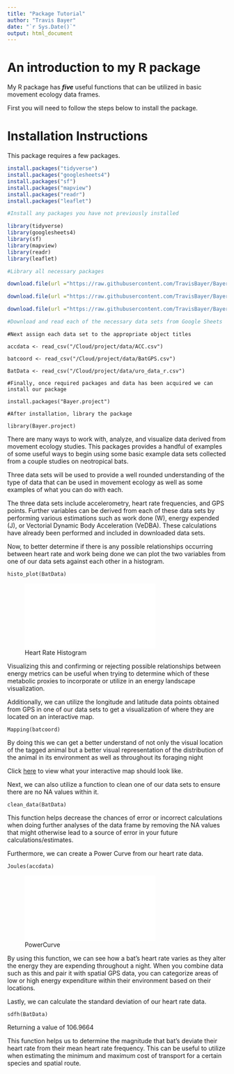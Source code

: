 ```yaml
---
title: "Package Tutorial"
author: "Travis Bayer"
date: "`r Sys.Date()`"
output: html_document
---
```


# An introduction to my R package

My R package has ***five*** useful functions that can be utilized in basic movement ecology data frames.



First you will need to follow the steps below to install the package.

# Installation Instructions

This package requires a few packages.

```r
install.packages("tidyverse")
install.packages("googlesheets4")
install.packages("sf")
install.packages("mapview")
install.packages("readr")
install.packages("leaflet")

#Install any packages you have not previously installed

library(tidyverse)
library(googlesheets4)
library(sf)
library(mapview)
library(readr)
library(leaflet)

#Library all necessary packages
```

```r
download.file(url ="https://raw.githubusercontent.com/TravisBayer/Bayer_pkg/master/data/ACC.csv", destfile = "/cloud/project/homeworks/ACC.csv")

download.file(url ="https://raw.githubusercontent.com/TravisBayer/Bayer_pkg/master/data/BatGPS.csv", destfile = "/cloud/project/homeworks/BatGPS.csv")

download.file(url ="https://raw.githubusercontent.com/TravisBayer/Bayer_pkg/master/data/uro_data_r.csv", destfile = "/cloud/project/homeworks/uro_data_r.csv")

#Download and read each of the necessary data sets from Google Sheets
```

```
#Next assign each data set to the appropriate object titles

accdata <- read_csv("/Cloud/project/data/ACC.csv")

batcoord <- read_csv("/Cloud/project/data/BatGPS.csv")

BatData <- read_csv("/Cloud/project/data/uro_data_r.csv")
```


```
#Finally, once required packages and data has been acquired we can install our package

install.packages("Bayer.project")

#After installation, library the package

library(Bayer.project)
```

There are many ways to work with, analyze, and visualize data derived from movement ecology studies. This packages provides a handful of examples of some useful ways to begin using some basic example data sets collected from a couple studies on neotropical bats.

Three data sets will be used to provide a well rounded understanding of the type of data that can be used in movement ecology as well as some examples of what you can do with each.

The three data sets include accelerometry, heart rate frequencies, and GPS points. Further variables can be derived from each of these data sets by performing various estimations such as work done (W), energy expended (J), or Vectorial Dynamic Body Acceleration (VeDBA). These calculations have already been performed and included in downloaded data sets.

Now, to better determine if there is any possible relationships occurring between heart rate and work being done we can plot the two variables from one of our data sets against each other in a histogram.

```
histo_plot(BatData)
```

![Heart Rate Histogram](/Cloud/project/graphics/Rplot.pdf)

Visualizing this and confirming or rejecting possible relationships between energy metrics can be useful when trying to determine which of these metabolic proxies to incorporate or utilize in an energy landscape visualization.

Additionally, we can utilize the longitude and latitude data points obtained from GPS in one of our data sets to get a visualization of where they are located on an interactive map.

```
Mapping(batcoord)
```

By doing this we can get a better understand of not only the visual location of the tagged animal but a better visual representation of the distribution of the animal in its environment as well as throughout its foraging night

Click [here](https://271f397ba2bb47a99242c45beb04ef07.app.posit.cloud/file_show?path=%2Fcloud%2Fproject%2Fgraphics%2FMap.html) to view what your interactive map should look like.

Next, we can also utilize a function to clean one of our data sets to ensure there are no NA values within it.

```
clean_data(BatData)
```

This function helps decrease the chances of error or incorrect calculations when doing further analyses of the data frame by removing the NA values that might otherwise lead to a source of error in your future calculations/estimates.

Furthermore, we can create a Power Curve from our heart rate data.

```
Joules(accdata)
```

![PowerCurve](/Cloud/project/graphics/powerplot.pdf)

By using this function, we can see how a bat's heart rate varies as they alter the energy they are expending throughout a night. When you combine data such as this and pair it with spatial GPS data, you can categorize areas of low or high energy expenditure within their environment based on their locations.

Lastly, we can calculate the standard deviation of our heart rate data.

```
sdfh(BatData)
```

Returning a value of 106.9664

This function helps us to determine the magnitude that bat's deviate their heart rate from their mean heart rate frequency. This can be useful to utilize when estimating the minimum and maximum cost of transport for a certain species and spatial route.